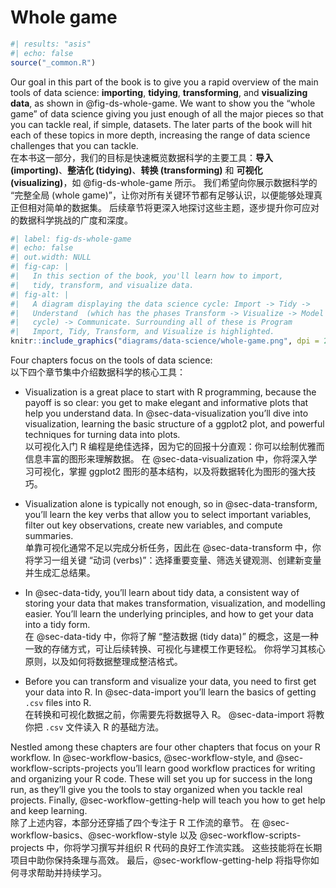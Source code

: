 # Whole game {#sec-whole-game-intro .unnumbered}

```r
#| results: "asis"
#| echo: false
source("_common.R")
```

Our goal in this part of the book is to give you a rapid overview of the main tools of data science: **importing**, **tidying**, **transforming**, and **visualizing data**, as shown in @fig-ds-whole-game.
We want to show you the "whole game" of data science giving you just enough of all the major pieces so that you can tackle real, if simple, datasets.
The later parts of the book will hit each of these topics in more depth, increasing the range of data science challenges that you can tackle. <br>
在本书这一部分，我们的目标是快速概览数据科学的主要工具：**导入 (importing)**、**整洁化 (tidying)**、**转换 (transforming)** 和 **可视化 (visualizing)**，如 @fig-ds-whole-game 所示。
我们希望向你展示数据科学的 “完整全局 (whole game)”，让你对所有关键环节都有足够认识，以便能够处理真正但相对简单的数据集。
后续章节将更深入地探讨这些主题，逐步提升你可应对的数据科学挑战的广度和深度。

```r
#| label: fig-ds-whole-game 
#| echo: false
#| out.width: NULL
#| fig-cap: |
#|   In this section of the book, you'll learn how to import,
#|   tidy, transform, and visualize data.
#| fig-alt: |
#|   A diagram displaying the data science cycle: Import -> Tidy ->
#|   Understand  (which has the phases Transform -> Visualize -> Model in a
#|   cycle) -> Communicate. Surrounding all of these is Program 
#|   Import, Tidy, Transform, and Visualize is highlighted.
knitr::include_graphics("diagrams/data-science/whole-game.png", dpi = 270)
```

Four chapters focus on the tools of data science: <br>
以下四个章节集中介绍数据科学的核心工具：

* Visualization is a great place to start with R programming, because the payoff is so clear: you get to make elegant and informative plots that help you understand data.
  In @sec-data-visualization you'll dive into visualization, learning the basic structure of a ggplot2 plot, and powerful techniques for turning data into plots. <br>
  以可视化入门 R 编程是绝佳选择，因为它的回报十分直观：你可以绘制优雅而信息丰富的图形来理解数据。
  在 @sec-data-visualization 中，你将深入学习可视化，掌握 ggplot2 图形的基本结构，以及将数据转化为图形的强大技巧。

* Visualization alone is typically not enough, so in @sec-data-transform, you'll learn the key verbs that allow you to select important variables, filter out key observations, create new variables, and compute summaries. <br>
  单靠可视化通常不足以完成分析任务，因此在 @sec-data-transform 中，你将学习一组关键 “动词 (verbs)”：选择重要变量、筛选关键观测、创建新变量并生成汇总结果。

* In @sec-data-tidy, you'll learn about tidy data, a consistent way of storing your data that makes transformation, visualization, and modelling easier.
  You'll learn the underlying principles, and how to get your data into a tidy form. <br>
  在 @sec-data-tidy 中，你将了解 “整洁数据 (tidy data)” 的概念，这是一种一致的存储方式，可让后续转换、可视化与建模工作更轻松。
  你将学习其核心原则，以及如何将数据整理成整洁格式。

* Before you can transform and visualize your data, you need to first get your data into R.
  In @sec-data-import you'll learn the basics of getting `.csv` files into R. <br>
  在转换和可视化数据之前，你需要先将数据导入 R。
  @sec-data-import 将教你把 `.csv` 文件读入 R 的基础方法。

Nestled among these chapters are four other chapters that focus on your R workflow.
In @sec-workflow-basics, @sec-workflow-style, and @sec-workflow-scripts-projects you'll learn good workflow practices for writing and organizing your R code.
These will set you up for success in the long run, as they'll give you the tools to stay organized when you tackle real projects.
Finally, @sec-workflow-getting-help will teach you how to get help and keep learning. <br>
除了上述内容，本部分还穿插了四个专注于 R 工作流的章节。
在 @sec-workflow-basics、@sec-workflow-style 以及 @sec-workflow-scripts-projects 中，你将学习撰写并组织 R 代码的良好工作流实践。
这些技能将在长期项目中助你保持条理与高效。
最后，@sec-workflow-getting-help 将指导你如何寻求帮助并持续学习。
